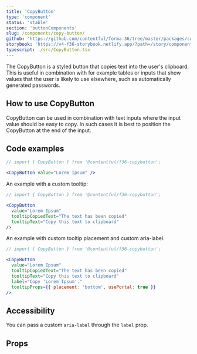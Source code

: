 ```yaml
---
title: 'CopyButton'
type: 'component'
status: 'stable'
section: 'buttonComponents'
slug: /components/copy-button/
github: 'https://github.com/contentful/forma-36/tree/master/packages/components/copybutton'
storybook: 'https://v4-f36-storybook.netlify.app/?path=/story/components-copybutton--default'
typescript: ./src/CopyButton.tsx
---
```



The CopyButton is a styled button that copies text into the user's clipboard. This is useful in combination with for example tables or inputs that show values that the user is likely to use elsewhere, such as automatically generated passwords.

## How to use CopyButton

CopyButton can be used in combination with text inputs where the input value should be easy to copy. In such cases it is best to position the CopyButton at the end of the input.

## Code examples

```jsx
// import { CopyButton } from '@contentful/f36-copybutton';

<CopyButton value="Lorem Ipsum" />
```

An example with a custom tooltip:

```jsx
// import { CopyButton } from '@contentful/f36-copybutton';

<CopyButton
  value="Lorem Ipsum"
  tooltipCopiedText="The text has been copied"
  tooltipText="Copy this text to clipboard"
/>
```

An example with custom tooltip placement and custom aria-label.

```jsx
// import { CopyButton } from '@contentful/f36-copybutton';

<CopyButton
  value="Lorem Ipsum"
  tooltipCopiedText="The text has been copied"
  tooltipText="Copy this text to clipboard"
  label="Copy 'Lorem Ipsum'."
  tooltipProps={{ placement: 'bottom', usePortal: true }}
/>
```

## Accessibility

You can pass a custom `aria-label` through the `label` prop.

## Props

<Props of="CopyButton" />
